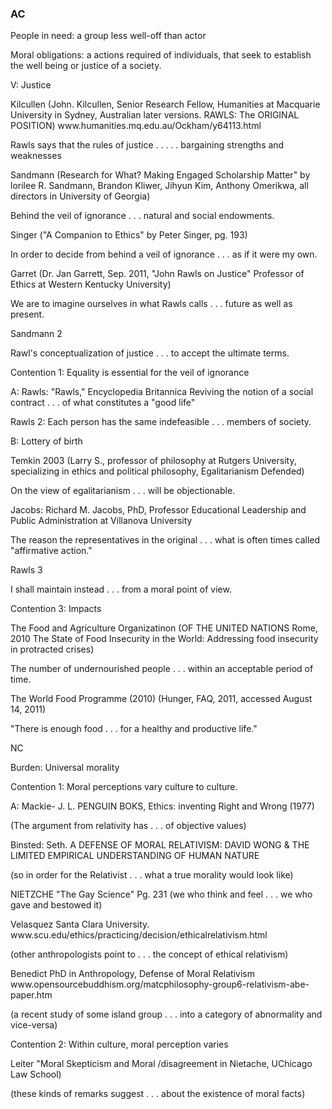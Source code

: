 ===AC=== 

People in need: a group less well-off than actor

Moral obligations: a actions required of individuals, that seek to establish the well being or justice of a society.

V: Justice

Kilcullen (John. Kilcullen, Senior Research Fellow, Humanities at Macquarie University in Sydney, Australian later versions. RAWLS: The ORIGINAL POSITION) www.humanities.mq.edu.au/Ockham/y64113.html

Rawls says that the rules of justice . . . . . bargaining strengths and weaknesses

Sandmann (Research for What? Making Engaged Scholarship Matter" by lorilee R. Sandmann, Brandon Kliwer, Jihyun Kim, Anthony Omerikwa, all directors in University of Georgia)

Behind the veil of ignorance . . . natural and social endowments.

Singer ("A Companion to Ethics" by Peter Singer, pg. 193)

In order to decide from behind a veil of ignorance . . . as if it were my own.

Garret (Dr. Jan Garrett, Sep. 2011, "John Rawls on Justice" Professor of Ethics at Western Kentucky University)

We are to imagine ourselves in what Rawls calls . . . future as well as present.

Sandmann 2

Rawl's conceptualization of justice . . . to accept the ultimate terms.

Contention 1: Equality is essential for the veil of ignorance

A: Rawls: "Rawls," Encyclopedia Britannica
Reviving the notion of a social contract . . . of what constitutes a "good life"


Rawls 2: Each person has the same indefeasible . . . members of society.

B: Lottery of birth

Temkin 2003 (Larry S., professor of philosophy at Rutgers University, specializing in ethics and political philosophy, Egalitarianism Defended)

On the view of egalitarianism . . . will be objectionable.

Jacobs: Richard M. Jacobs, PhD, Professor Educational Leadership and Public Administration at Villanova University

The reason the representatives in the original . . . what is often times called "affirmative action."

Rawls 3

I shall maintain instead . . . from a moral point of view.

Contention 3: Impacts

The Food and Agriculture Organizatinon (OF THE UNITED NATIONS Rome, 2010 The State of Food Insecurity in the World: Addressing food insecurity in protracted crises)

The number of undernourished people . . . within an acceptable period of time.

The World Food Programme (2010) (Hunger, FAQ, 2011, accessed August 14, 2011)

"There is enough food . . . for a healthy and productive life."

NC

Burden: Universal morality

Contention 1: Moral perceptions vary culture to culture.

A: Mackie- J. L. PENGUIN BOKS, Ethics: inventing Right and Wrong (1977)

(The argument from relativity has . . . of objective values)

Binsted: Seth. A DEFENSE OF MORAL RELATIVISM: DAVID WONG & THE LIMITED EMPIRICAL UNDERSTANDING OF HUMAN NATURE

(so in order for the Relativist . . . what a true morality would look like)

NIETZCHE "The Gay Science" Pg. 231
(we who think and feel . . . we who gave and bestowed it)

Velasquez Santa Clara University. www.scu.edu/ethics/practicing/decision/ethicalrelativism.html

(other anthropologists point to . . . the concept of ethical relativism)

Benedict PhD in Anthropology, Defense of Moral Relativism www.opensourcebuddhism.org/matcphilosophy-group6-relativism-abe-paper.htm

(a recent study of some island group . . . into a category of abnormality and vice-versa)

Contention 2: Within culture, moral perception varies

Leiter "Moral Skepticism and Moral /disagreement in Nietache, UChicago Law School)

(these kinds of remarks suggest . . . about the existence of moral facts)